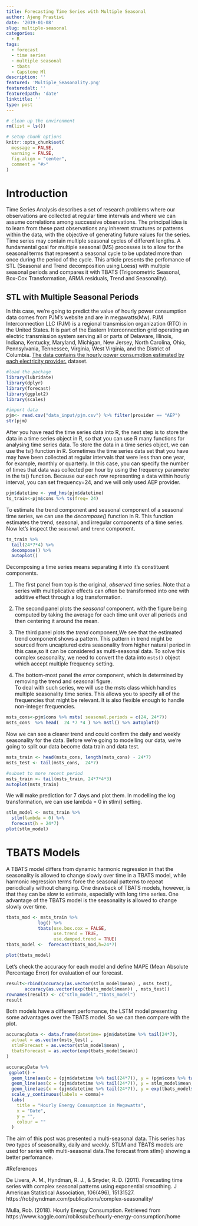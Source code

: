 ```yaml
---
title: Forecasting Time Series with Multiple Seasonal
author: Ajeng Prastiwi
date: '2019-01-08'
slug: multiple-seasonal
categories:
  - R
tags:
  - forecast
  - time series
  - multiple seasonal
  - tbats
  - Capstone Ml
description: ''
featured: 'Multiple_Seasonality.png'
featuredalt: ''
featuredpath: 'date'
linktitle: ''
type: post
---
```


```r
# clean up the environment
rm(list = ls())

# setup chunk options
knitr::opts_chunk$set(
  message = FALSE,
  warning = FALSE,
  fig.align = "center",
  comment = "#>"
)
```

# Introduction
Time Series Analysis describes a set of research problems where our observations are collected at regular time intervals and where we can assume correlations among successive observations. The principal idea is to learn from these past observations any inherent structures or patterns within the data, with the objective of generating future values for the series. Time series may contain multiple seasonal cycles of different lengths. A fundamental goal for multiple seasonal (MS) processes is to allow for the seasonal terms that represent a seasonal cycle to be updated more than once during the period of the cycle. This article presents the perfomance of STL (Seasonal and Trend decomposition using Loess) with multiple seasonal periods and compares it with TBATS (Trigonometric Seasonal, Box-Cox Transformation, ARMA residuals, Trend and Seasonality).

## STL with Multiple Seasonal Periods

In this case, we're going to predict the value of hourly power consumption data comes from PJM's website and are in megawatts(Mw). PJM Interconnection LLC (PJM) is a regional transmission organization (RTO) in the United States. It is part of the Eastern Interconnection grid operating an electric transmission system serving all or parts of Delaware, Illinois, Indiana, Kentucky, Maryland, Michigan, New Jersey, North Carolina, Ohio, Pennsylvania, Tennessee, Virginia, West Virginia, and the District of Columbia. [The data contains the hourly power consumption estimated by each electricity provider.](https://www.kaggle.com/robikscube/hourly-energy-consumption/home) dataset.
```r
#load the package
library(lubridate)
library(dplyr)
library(forecast)
library(ggplot2)
library(scales)
```

```r
#import data
pjm<- read.csv("data_input/pjm.csv") %>% filter(provider == "AEP")
str(pjm)
```

After you have read the time series data into R, the next step is to store the data in a time series object in R, so that you can use R many functions for analysing time series data. To store the data in a time series object, we can use the ts() function in R. Sometimes the time series data set that you have may have been collected at regular intervals that were less than one year, for example, monthly or quarterly. In this case, you can specify the number of times that data was collected per hour by using the frequency parameter in the ts() function. Because our each row representing a data within hourly interval, you can set frequency=24, and we will only used AEP provider.

```r
pjm$datetime <- ymd_hms(pjm$datetime)
ts_train<-pjm$cons %>% ts(freq= 24)
```

To estimate the trend component and seasonal component of a seasonal time series, we can use the *decompose()* function in R. This function estimates the trend, seasonal, and irregular components of a time series. Now let's inspect the `seasonal` and `trend` component.
```r
ts_train %>% 
  tail(24*7*4) %>% 
  decompose() %>% 
  autoplot()
```

Decomposing a time series means separating it into it's constituent components. 

1. The first panel from top is the original, _observed_ time series. Note that a series with multiplicative effects can often be transformed into one with additive effect through a log transformation.   

2. The second panel plots the _seasonal_ component. with the figure being computed by taking the average for each time unit over all periods and then centering it around the mean.   

3. The third panel plots the _trend_ component,We see that the estimated trend component shows a pattern. This pattern in trend might be sourced from uncaptured extra seasonality from higher natural period in this case,so it can be considered as multi-seasonal data. To solve this complex seasonality, we need to convert the data into `msts()` object which accept multiple frequency setting.   

4. The bottom-most panel the _error_ component, which is determined by removing the trend and seasonal figure.   
To deal with such series, we will use the msts class which handles multiple seasonality time series. This allows you to specify all of the frequencies that might be relevant. It is also flexible enough to handle non-integer frequencies. 

```r
msts_cons<-pjm$cons %>% msts( seasonal.periods = c(24, 24*7))
msts_cons  %>% head(  24 *7 *4 ) %>% mstl() %>% autoplot()    
```

Now we can see a clearer trend and could confirm the daily and weekly seasonality for the data. Before we're going to modelling our data, we're going to split our data become data train and data test.

```r
msts_train <- head(msts_cons, length(msts_cons) - 24*7)
msts_test <- tail(msts_cons,  24*7)

#subset to more recent period
msts_train <- tail(msts_train, 24*7*4*3)
autoplot(msts_train)
```

We will make prediction for 7 days and plot them. In modelling the log transformation, we can use lambda = 0 in stlm() setting.

```r
stlm_model <- msts_train %>%
  stlm(lambda = 0) %>% 
  forecast(h = 24*7) 
plot(stlm_model)
```

# TBATS Models

A TBATS model differs from dynamic harmonic regression in that the seasonality is allowed to change slowly over time in a TBATS model, while harmonic regression terms force the seasonal patterns to repeat periodically without changing. One drawback of TBATS models, however, is that they can be slow to estimate, especially with long time series. One advantage of the TBATS model is the seasonality is allowed to change slowly over time.
```r
tbats_mod <- msts_train %>%
            log() %>% 
            tbats(use.box.cox = FALSE, 
                  use.trend = TRUE, 
                  use.damped.trend = TRUE)
tbats_model <-  forecast(tbats_mod,h=24*7) 

plot(tbats_model)   
```


Let's check the accuracy for each model and define MAPE (Mean Absolute Percentage Error) for evaluation of our forecast.

```r
result<-rbind(accuracy(as.vector(stlm_model$mean) , msts_test), 
       accuracy(as.vector(exp(tbats_model$mean)) , msts_test)) 
rownames(result) <- c("stlm_model","tbats_model")
result
```
Both models have a different perfomance, the LSTM model presenting some advantages over the TBATS model. So we can then compare with the plot.
```r
accuracyData <- data.frame(datetime= pjm$datetime %>% tail(24*7),
  actual = as.vector(msts_test) ,
  stlmForecast = as.vector(stlm_model$mean) ,
  tbatsForecast = as.vector(exp(tbats_model$mean))
)
```

```r
accuracyData %>% 
 ggplot() +
  geom_line(aes(x = (pjm$datetime %>% tail(24*7)), y = (pjm$cons %>% tail(24*7)), colour = "actual"))+
  geom_line(aes(x = (pjm$datetime %>% tail(24*7)), y = stlm_model$mean, colour = "stlm"))+
  geom_line(aes(x = (pjm$datetime %>% tail(24*7)), y = exp(tbats_model$mean),   colour = "tbats "))+ 
  scale_y_continuous(labels = comma)+
  labs(
    title = "Hourly Energy Consumption in Megawatts",
    x = "Date",
    y = "",
    colour = ""
  )
```

The aim of this post was presented a multi-seasonal data. This series has two types of seasonality, daily and weekly. STLM and TBATS models are used for series with multi-seasonal data.The forecast from stlm() showing a better perfomance.


#References

De Livera, A. M., Hyndman, R. J., & Snyder, R. D. (2011). Forecasting time series with complex seasonal patterns using exponential smoothing. J American Statistical Association, 106(496), 15131527.
https://robjhyndman.com/publications/complex-seasonality/   

Mulla, Rob. (2018). Hourly Energy Consumption. Retrieved from https://www.kaggle.com/robikscube/hourly-energy-consumption/home

